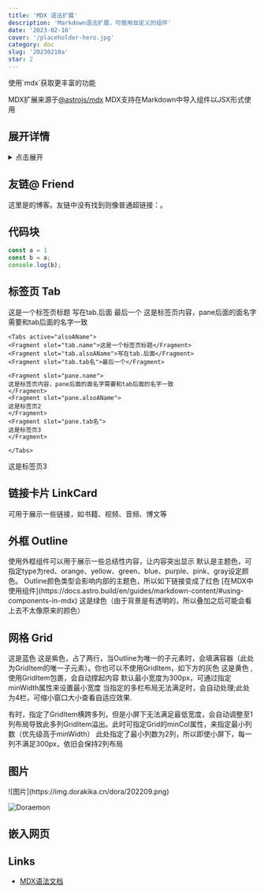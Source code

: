 ```yaml
---
title: 'MDX 语法扩展'
description: 'Markdown语法扩展，可使用自定义的组件'
date: '2023-02-10'
cover: '/placeholder-hero.jpg'
category: doc
slug: '20230210a'
star: 2
---
```


<Outline title="建议">
使用`mdx`获取更丰富的功能

MDX扩展来源于[@astrojs/mdx](https://docs.astro.build/en/guides/integrations-guide/mdx/)
MDX支持在Markdown中导入组件以JSX形式使用
</Outline>

## 展开详情

<details>
 <summary>点击展开</summary>
展开之后即可看到这段内容
> 看到了吗？
</details>


## 友链@ Friend

这里是<Friend name="dorakika" />的博客。友链中没有找到则像普通超链接：<Friend name="某人" link="https://dorakika.cn" />。

## 代码块

```js
const a = 1
const b = a;
console.log(b);
```

## 标签页 Tab

<Tabs active="alsoAName" color="purple">
<Fragment slot="tab.name">这是一个标签页标题</Fragment>
<Fragment slot="tab.alsoAName">写在tab.后面</Fragment>
<Fragment slot="tab.tab名">最后一个</Fragment>

<Fragment slot="pane.name">
这是标签页内容，pane后面的面名字需要和tab后面的名字一致
</Fragment>
<Fragment slot="pane.alsoAName">

```mdx
<Tabs active="alsoAName">
<Fragment slot="tab.name">这是一个标签页标题</Fragment>
<Fragment slot="tab.alsoAName">写在tab.后面</Fragment>
<Fragment slot="tab.tab名">最后一个</Fragment>

<Fragment slot="pane.name">
这是标签页内容，pane后面的面名字需要和tab后面的名字一致
</Fragment>
<Fragment slot="pane.alsoAName">
这是标签页2
</Fragment>
<Fragment slot="pane.tab名">
这是标签页3
</Fragment>

</Tabs>
```

</Fragment>
<Fragment slot="pane.tab名">
这是标签页3
</Fragment>

</Tabs>

## 链接卡片 LinkCard

可用于展示一些链接，如书籍、视频、音频、博文等


<LinkCard
    name="DORAKIKA"
    description="这里是DORAKIKA"
    cover="https://q.qlogo.cn/g?b=qq&nk=1633198089&s=100"
    link="https://dorakika.cn"
    link_text="前往"
    color="purple"
/>
<Grid col={2} minWidth="480px">
<GridItem>
<LinkCard
    name="grid布局实现自适应分栏组件"
    author="DORAKIKA"
    description="需求来自于博客写作的自定义组件，想实现一个用于分栏展示的组件，综合考虑之后选择了实现一个grid布局组件（除了实现基本的分栏外，还可用于其他常见grid布局）"
    cover="https://img.dorakika.cn/md/20230407.webp"
    link="https://blog.dorakika.cn/post/20230407"
    link_text="阅读"
    color="blue"
/>
</GridItem>
<GridItem>
<LinkCard
    name="云彩收集者手册"
    author="加文·普雷特·平尼"
    description="《云彩收集者手册》介绍了46种云彩和大气光学现象，并且收录了全世界云彩爱好者拍摄的百余幅精彩摄影作品。"
    cover="https://images.weserv.nl/?url=https://img9.doubanio.com/view/subject/s/public/s29702964.jpg"
    link="https://book.douban.com/subject/27624390/"
    link_text="查看"
    comment="自然是一朵多变的云，始终一样，却从不一样"
    color="orange"
/>
</GridItem>
</Grid>


## 外框 Outline

<Outline title="说明">
使用外框组件可以用于展示一些总结性内容，让内容突出显示
</Outline>

<Outline type="red" title="主题色">
    默认是主题色，可指定type为red、orange、yellow、green、blue、purple、pink、gray设定颜色。
    Outline颜色类型会影响内部的主题色，所以如下链接变成了红色
    [在MDX中使用组件](https://docs.astro.build/en/guides/markdown-content/#using-components-in-mdx)
    <Outline type="green" title="嵌套">
    这是绿色（由于背景是有透明的，所以叠加之后可能会看上去不太像原来的颜色）
</Outline>

</Outline>

## 网格 Grid

<Grid col={2}>


<GridItem>
<Outline type="blue">
这是蓝色
</Outline>
</GridItem>

<GridItem rowSpan={2} colSpan={1}>
<Outline type="purple" title="关于Outline">
这是紫色，占了两行，当Outline为唯一的子元素时，会填满容器（此处为GridItem的唯一子元素）。你也可以不使用GridItem，如下方的灰色
</Outline>
</GridItem>

<GridItem>
<Outline type="yellow">
这是黄色 ,使用GridItem包裹，会自动撑起内容
</Outline>
</GridItem>

</Grid>


<Grid col={4} minCol={2}>
<GridItem>
<Outline type="orange" title="橙色">
默认最小宽度为300px，可通过指定minWidth属性来设置最小宽度
</Outline>
</GridItem>
<GridItem colSpan={2}>
<Outline type="pink" title="粉色">
当指定的多栏布局无法满足时，会自动处理;此处为4栏，可缩小窗口大小查看自适应效果.

有时，指定了GridItem横跨多列，但是小屏下无法满足最低宽度，会自动调整至1列布局导致此多列GridItem溢出。此时可指定Grid的minCol属性，来指定最小列数（优先级高于minWidth）
</Outline>
</GridItem>
<Outline type="gray" title="灰色">
此处指定了最小列数为2列，所以即使小屏下，每一列不满足300px，依旧会保持2列布局
</Outline>
</Grid>

## 图片


<Grid col={2}>
![图片](https://img.dorakika.cn/dora/202209.png)

![Doraemon](https://img.dorakika.cn/dora/202210.png)
</Grid>


## 嵌入网页
<Website src="https://1024code.com/embed-ide/@DORAKIKA/51kpone" link={false} />


## Links

- [MDX语法文档](https://mdxjs.com/docs/what-is-mdx)
